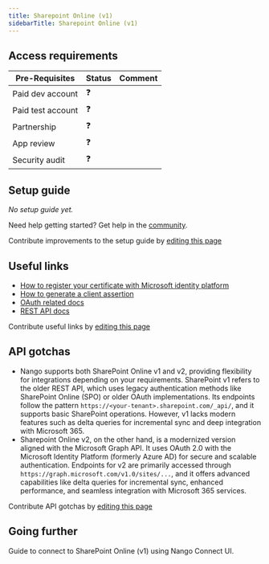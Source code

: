 ```yaml
---
title: Sharepoint Online (v1)
sidebarTitle: Sharepoint Online (v1)
---
```



<Overview />
<PreBuiltTooling />
<PreBuiltUseCases />

## Access requirements
| Pre-Requisites | Status | Comment|
| - | - | - |
| Paid dev account | ❓ |  |
| Paid test account | ❓ |  |
| Partnership | ❓ | |
| App review | ❓ |  |
| Security audit | ❓ | |


## Setup guide

_No setup guide yet._

<Tip>Need help getting started? Get help in the [community](https://nango.dev/slack).</Tip>

<Note>Contribute improvements to the setup guide by [editing this page](https://github.com/nangohq/nango/tree/master/docs-v2/integrations/all/sharepoint-online-v1.mdx)</Note>


## Useful links

-   [How to register your certificate with Microsoft identity platform](https://learn.microsoft.com/en-us/entra/identity-platform/certificate-credentials#register-your-certificate-with-microsoft-identity-platform)
-   [How to generate a client assertion](https://learn.microsoft.com/en-us/entra/identity-platform/certificate-credentials#assertion-format)
-   [OAuth related docs](https://learn.microsoft.com/en-us/entra/identity-platform/v2-oauth2-client-creds-grant-flow#second-case-access-token-request-with-a-certificate)
-   [REST API docs](https://learn.microsoft.com/en-us/sharepoint/dev/sp-add-ins/get-to-know-the-sharepoint-rest-service?tabs=csom)

<Note>Contribute useful links by [editing this page](https://github.com/nangohq/nango/tree/master/docs-v2/integrations/all/sharepoint-online-v1.mdx)</Note>

## API gotchas

- Nango supports both SharePoint Online v1 and v2, providing flexibility for integrations depending on your requirements. SharePoint v1 refers to the older REST API, which uses legacy authentication methods like SharePoint Online (SPO) or older OAuth implementations. Its endpoints follow the pattern `https://<your-tenant>.sharepoint.com/_api/`, and it supports basic SharePoint operations. However, v1 lacks modern features such as delta queries for incremental sync and deep integration with Microsoft 365.
- Sharepoint Online v2, on the other hand, is a modernized version aligned with the Microsoft Graph API. It uses OAuth 2.0 with the Microsoft Identity Platform (formerly Azure AD) for secure and scalable authentication. Endpoints for v2 are primarily accessed through `https://graph.microsoft.com/v1.0/sites/...`, and it offers advanced capabilities like delta queries for incremental sync, enhanced performance, and seamless integration with Microsoft 365 services. 

<Note>Contribute API gotchas by [editing this page](https://github.com/nangohq/nango/tree/master/docs-v2/integrations/all/sharepoint-online-v1.mdx)</Note>

## Going further
<Card title="Connect to SharePoint Online (v1)" icon="link" href="/integrations/all/sharepoint-online-v1/connect" horizontal>
  Guide to connect to SharePoint Online (v1) using Nango Connect UI.
</Card>